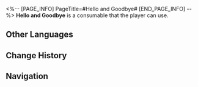 <%-- [PAGE_INFO]
PageTitle=#Hello and Goodbye#
[END_PAGE_INFO] --%>
{{Consumable Infobox
|id          = 408424
|image       = Item Hello and Goodbye.png
|type        = Attack Consumables
|rarity      = 2
|effect      = Upon use, increases all allies' Break Effect by 30% for the next battle.
|description = A special concoction tailored exclusively for you by the drinksmith Gallagher.
|effectType  = 
|effectType2 = 
|effectType3 = 
|recipe      = 
|source1     = [[Dahf]]
|source2     = 
|source3     = 
}}
{{Description|''"Raise this glass of 'Hello and Goodbye' in your honor, (Trailblazer) &mdash;"''<br />''"To the imperfect tomorrow."''}}
'''Hello and Goodbye''' is a consumable that the player can use.

==Other Languages==
{{Other Languages
|en   = Hello and Goodbye
|zhs  = 聚散有时
|zht  = 聚散有時
|ja   = 集いと別れは時の定め
|ko   = 헬로우 앤 굿바이
|es   = Hola y adiós
|fr   = Bonjour et au revoir
|ru   = Встреча и разлука
|th   = พบพานและลาจาก
|vi   = Hợp Tan Có Lúc
|de   = Hallo und Auf Wiedersehen
|id   = Hello and Goodbye
|pt   = Olá e Adeus
}}

==Change History==
{{Change History|2.3}}

==Navigation==
{{Consumable Navbox}}